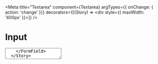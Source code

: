 
<Meta
  title="Textarea"
  component={Textarea}
  argTypes={{ onChange: { action: 'change' }}}
  decorators={[(Story) => <div style={{ maxWidth: '400px' }}><Story/></div>]}
/>


# Input

<Canvas>
  <Story name="Default">
    <FormField label="Why do you want to be a mentor?">
      <Textarea placeholder="Coding Coach has helped me so much; I want to give back." />
    </FormField>
  </Story>
</Canvas>

## With Help Message

<Canvas>
  <Story name="With Help Message">
    <FormField label="Why do you want to be a mentor?" helpText="max 255">
      <Textarea placeholder="Coding Coach has helped me so much; I want to give back." />
    </FormField>
  </Story>
</Canvas>

## Without Label

<Canvas>
  <Story name="Without Label">
    <FormField>
      <Textarea placeholder="Tell us More!" />
    </FormField>
  </Story>
</Canvas>

